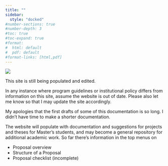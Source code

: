 ---
title: ""
sidebar:
  style: "docked"
#number-sections: true
#number-depth: 3
#toc: true
#toc-expand: true
#format:
#  html: default
#  pdf: default
#format-links: [html,pdf]
---

![](customlogo_resize.png)

This site is still being populated and edited.

In any instance where program guidelines or institutional policy differs from information on this site, assume the website is out of date. Please also let me know so that I may update the site accordingly.

My apologies that the first drafts of some of this documentation is so long. I didn't have time to make a shorter documentation. 

The website will populate with documentation and suggestions for projects and theses for Master's students, and may become a general repository for additional academic work. So far there's information in the top menus on

-   Proposal overview
-   Structure of a Proposal
-   Proposal checklist (incomplete)
